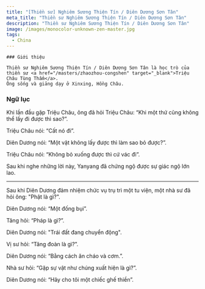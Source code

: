 ```yaml
---
title: "[Thiền sư] Nghiêm Sương Thiện Tín / Diên Dương Sơn Tân"
meta_title: "Thiền sư Nghiêm Sương Thiện Tín / Diên Dương Sơn Tân"
description: "Thiền sư Nghiêm Sương Thiện Tín / Diên Dương Sơn Tân"
image: /images/monocolor-unknown-zen-master.jpg
tags:
  - China
---
```


<div className="grid xl:grid-cols-8 lg:grid-cols-8 md:grid-cols-2 sm:grid-cols-2 xs:grid-cols-1 gap-8 bg-body dark:bg-darkmode-body">

  <div className="lg:col-span-3 md:col-span-1">

    ### Giới thiệu

    Thiền sư Nghiêm Sương Thiện Tín / Diên Dương Sơn Tân là học trò của thiền sư <a href="/masters/zhaozhou-congshen" target="_blank">Triệu Châu Tùng Thẩm</a>.
    Ông sống và giảng dạy ở Xinxing, Hồng Châu.

</div>

<div className="lg:col-span-5 md:col-span-1">

### Ngữ lục

Khi lần đầu gặp Triệu Châu, ông đã hỏi Triệu Châu: “Khi một thứ cũng không thể lấy đi được thì sao?”.

Triệu Châu nói: “Cất nó đi”.

Diên Dương nói: “Một vật không lấy được thì làm sao bỏ được?”.

Triệu Châu nói: “Không bỏ xuống được thì cứ vác đi”.

Sau khi nghe những lời này, Yanyang đã chứng ngộ được sự giác ngộ lớn lao.

---

Sau khi Diên Dương đảm nhiệm chức vụ trụ trì một tu viện, một nhà sư đã hỏi ông: "Phật là gì?".

Diên Dương nói: “Một đống bụi”.

Tăng hỏi: “Pháp là gì?”.

Diên Dương nói: "Trái đất đang chuyển động".

Vị sư hỏi: “Tăng đoàn là gì?”.

Diên Dương nói: “Bằng cách ăn cháo và cơm.”.

Nhà sư hỏi: “Gặp sự vật như chúng xuất hiện là gì?”.

Diên Dương nói: “Hãy cho tôi một chiếc ghế thiền”.

</div>

</div>
